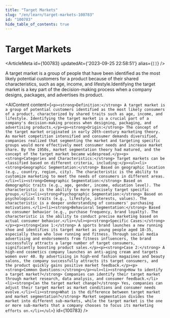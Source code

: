 ```yaml
---
title: "Target Markets"
slug: "/en/learn/target-markets-100783"
id: "100783"
hide_table_of_contents: true
---
```



# Target Markets

<ArticleMeta id={100783} updatedAt={'2023-09-25 22:58:51'} alias={`[]`} />
<div className='border-solid border-b border-t-0 my-4 border-[var(--ifm-color-gray-300)]' />

A target market is a group of people that have been identified as the most likely potential customers for a product because of their shared characteristics, such as age, income, and lifestyle.Identifying the target market is a key part of the decision-making process when a company designs, packages, and advertises its product.

<AIContent content={`<p><strong>Definition:</strong> A target market is a group of potential customers identified as the most likely consumers of a product, characterized by shared traits such as age, income, and lifestyle. Identifying the target market is a crucial part of a company's decision-making process when designing, packaging, and advertising products.</p><p><strong>Origin:</strong> The concept of the target market originated in early 20th-century marketing theory. As market competition intensified and consumer demands diversified, companies realized that segmenting the market and targeting specific groups would more effectively meet consumer needs and increase market share. By the 1950s, market segmentation theory had matured, and the concept of the target market became widespread.</p><p><strong>Categories and Characteristics:</strong> Target markets can be classified based on different criteria, including:</p><ul><li><strong>Geographic Segmentation:</strong> Based on geographic location (e.g., country, region, city). The characteristic is the ability to customize marketing to meet the needs of consumers in different areas.</li><li><strong>Demographic Segmentation:</strong> Based on demographic traits (e.g., age, gender, income, education level). The characteristic is the ability to more precisely target specific groups.</li><li><strong>Psychographic Segmentation:</strong> Based on psychological traits (e.g., lifestyle, interests, values). The characteristic is a deeper understanding of consumers' purchasing motivations.</li><li><strong>Behavioral Segmentation:</strong> Based on consumer behavior (e.g., purchase frequency, brand loyalty). The characteristic is the ability to conduct precise marketing based on actual consumer behavior.</li></ul><p><strong>Specific Cases:</strong></p><p><strong>Case 1:</strong> A sports brand launches a new running shoe and identifies its target market as young people aged 18-35, especially those who love running and fitness. Through social media advertising and endorsements from fitness influencers, the brand successfully attracts a large number of target consumers, significantly boosting product sales.</p><p><strong>Case 2:</strong> A high-end cosmetics company launches an anti-aging cream and targets women over 40. By advertising in high-end fashion magazines and beauty salons, the company successfully attracts its target consumers, and the product quickly gains positive market feedback.</p><p><strong>Common Questions:</strong></p><ul><li><strong>How to identify a target market?</strong> Companies can identify their target market through market research, data analysis, and consumer feedback.</li><li><strong>Can the target market change?</strong> Yes, companies can adjust their target market as market conditions and consumer needs evolve.</li><li><strong>What is the difference between target market and market segmentation?</strong> Market segmentation divides the market into different sub-markets, while the target market is the one or more sub-markets that a company chooses to focus its marketing efforts on.</li></ul>`} id={100783} />
